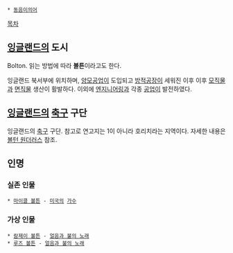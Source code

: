  * [[동음이의어]]

[[목차]]
== [[잉글랜드]]의 도시 ==
Bolton. 읽는 방법에 따라 '''볼튼'''이라고도 한다.

잉글랜드 북서부에 위치하며, [[양모]][[공업]]이 도입되고 [[방적]][[공장]]이 세워진 이후 이후 [[모직물]]과 [[면직물]] 생산이 활발하다. 이외에 [[엔지니어링]]과 각종 [[공업]]이 발전하였다.

== [[잉글랜드]]의 [[축구]] 구단 ==
잉글랜드의 [[축구]] 구단. 참고로 연고지는 1이 아니라 호리치라는 지역이다. 자세한 내용은 [[볼턴 원더러스]] 참조.

== 인명 ==
=== 실존 인물 ===
 * [[마이클 볼튼]] - [[미국]]의 [[가수]]
=== 가상 인물 ===
 * [[람제이 볼튼]] - [[얼음과 불의 노래]]
 * [[루즈 볼튼]] - [[얼음과 불의 노래]]
